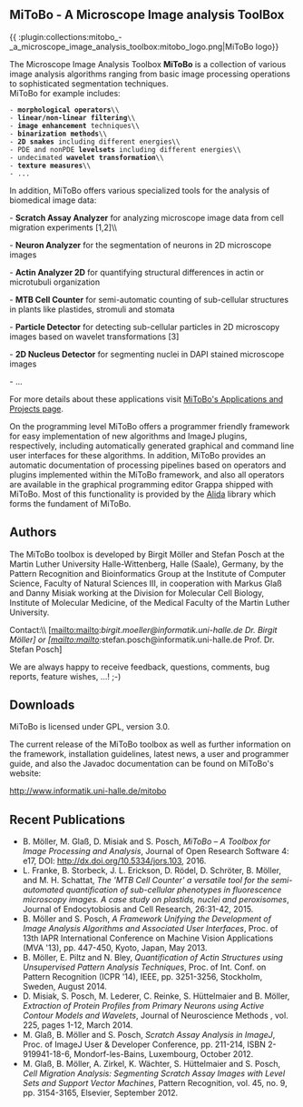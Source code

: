 == MiToBo - A Microscope Image analysis ToolBox ==

{{ :plugin:collections:mitobo_-_a_microscope_image_analysis_toolbox:mitobo_logo.png|MiToBo logo}}

The Microscope Image Analysis Toolbox '''MiToBo''' is a collection of various image analysis algorithms ranging from basic image processing operations to sophisticated segmentation techniques.<br />
MiToBo for example includes:

 - '''morphological operators'''\\
 - '''linear/non-linear filtering'''\\
 - '''image enhancement''' techniques\\
 - '''binarization methods'''\\
 - '''2D snakes''' including different energies\\
 - PDE and nonPDE '''levelsets''' including different energies\\
 - undecimated '''wavelet transformation'''\\
 - '''texture measures'''\\
 - ...

In addition, MiToBo offers various specialized tools for the analysis of biomedical image data:

- '''Scratch Assay Analyzer''' for analyzing microscope image data from cell migration experiments [1,2]\\

- '''Neuron Analyzer''' for the segmentation of neurons in 2D microscope images

- '''Actin Analyzer 2D''' for quantifying structural differences in actin or microtubuli organization

- '''MTB Cell Counter''' for semi-automatic counting of sub-cellular structures in plants like plastides, stromuli and stomata

- '''Particle Detector''' for detecting sub-cellular particles in 2D microscopy images based on wavelet transformations [3]

- '''2D Nucleus Detector''' for segmenting nuclei in DAPI stained microscope images

- ...

For more details about these applications visit [[http://www2.informatik.uni-halle.de/agprbio/mitobo/index.php/Applications|MiToBo's Applications and Projects page]].

On the programming level MiToBo offers a programmer friendly framework for easy implementation of new algorithms and ImageJ plugins, respectively, including automatically generated graphical and command line user interfaces for these algorithms. In addition, MiToBo provides an automatic documentation of processing pipelines based on operators and plugins implemented within the MiToBo framework, and also all operators are available in the graphical programming editor Grappa shipped with MiToBo. Most of this functionality is provided by the [[http://www.informatik.uni-halle.de/alida|Alida]] library which forms the fundament of MiToBo.

== Authors ==
The MiToBo toolbox is developed by Birgit Möller and Stefan Posch at the Martin Luther University Halle-Wittenberg, Halle (Saale), Germany, by the Pattern Recognition and Bioinformatics Group at the Institute of Computer Science, Faculty of Natural Sciences III, in cooperation with Markus Glaß and Danny Misiak working at the Division for Molecular Cell Biology, Institute of Molecular Medicine, of the Medical Faculty of the Martin Luther University.

Contact:\\
[mailto:mailto:''birgit.moeller@informatik.uni-halle.de Dr. Birgit Möller] or [mailto:mailto:''stefan.posch@informatik.uni-halle.de Prof. Dr. Stefan Posch]

We are always happy to receive feedback, questions, comments, bug reports, feature wishes, ...! ;-)

== Downloads ==

MiToBo is licensed under GPL, version 3.0.

The current release of the MiToBo toolbox as well as further information on the framework, installation guidelines, latest news, a user and programmer guide, and also the Javadoc documentation can be found on MiToBo's website:

[[http://www.informatik.uni-halle.de/mitobo|http://www.informatik.uni-halle.de/mitobo]]

== Recent Publications ==

* B. Möller, M. Glaß, D. Misiak and S. Posch, ''MiToBo – A Toolbox for Image Processing and Analysis'', Journal of Open Research Software 4: e17, DOI: http://dx.doi.org/10.5334/jors.103, 2016.
* L. Franke, B. Storbeck, J. L. Erickson, D. Rödel, D. Schröter, B. Möller, and M. H. Schattat, ''The 'MTB Cell Counter' a versatile tool for the semi-automated quantification of sub-cellular phenotypes in fluorescence microscopy images. A case study on plastids, nuclei and peroxisomes'',<br />Journal of Endocytobiosis and Cell Research, 26:31-42, 2015. 
* B. Möller and S. Posch, ''A Framework Unifying the Development of Image Analysis Algorithms and Associated User Interfaces'', Proc. of 13th IAPR International Conference on Machine Vision Applications (MVA '13), pp. 447-450, Kyoto, Japan, May 2013.
* B. Möller, E. Piltz and N. Bley, ''Quantification of Actin Structures using Unsupervised Pattern Analysis Techniques'', Proc. of Int. Conf. on Pattern Recognition (ICPR '14), IEEE, pp. 3251-3256, Stockholm, Sweden, August 2014. 
* D. Misiak, S. Posch, M. Lederer, C. Reinke, S. Hüttelmaier and B. Möller, ''Extraction of Protein Profiles from Primary Neurons using Active Contour Models and Wavelets'', Journal of Neuroscience Methods , vol. 225, pages 1-12, March 2014.
* M. Glaß, B. Möller and S. Posch, ''Scratch Assay Analysis in ImageJ'', Proc. of ImageJ User &amp; Developer Conference, pp. 211-214, ISBN 2-919941-18-6, Mondorf-les-Bains, Luxembourg, October 2012. 
* M. Glaß, B. Möller, A. Zirkel, K. Wächter, S. Hüttelmaier and S. Posch, ''Cell Migration Analysis: Segmenting Scratch Assay Images with Level Sets and Support Vector Machines'', Pattern Recognition, vol. 45, no. 9, pp. 3154-3165, Elsevier, September 2012.
 

